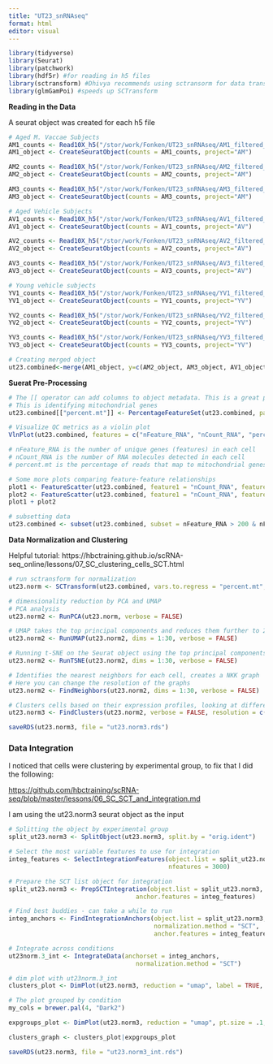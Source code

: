```yaml
---
title: "UT23_snRNAseq"
format: html
editor: visual
---
```


```r
library(tidyverse)
library(Seurat)
library(patchwork)
library(hdf5r) #for reading in h5 files 
library(sctransform) #Dhivya recommends using sctransorm for data transformation 
library(glmGamPoi) #speeds up SCTransform 

```

**Reading in the Data**

A seurat object was created for each h5 file

```r
# Aged M. Vaccae Subjects
AM1_counts <- Read10X_h5("/stor/work/Fonken/UT23_snRNAseq/AM1_filtered_feature_bc_matrix.h5")
AM1_object <- CreateSeuratObject(counts = AM1_counts, project="AM")

AM2_counts <- Read10X_h5("/stor/work/Fonken/UT23_snRNAseq/AM2_filtered_feature_bc_matrix.h5")
AM2_object <- CreateSeuratObject(counts = AM2_counts, project="AM")

AM3_counts <- Read10X_h5("/stor/work/Fonken/UT23_snRNAseq/AM3_filtered_feature_bc_matrix.h5")
AM3_object <- CreateSeuratObject(counts = AM3_counts, project="AM")

# Aged Vehicle Subjects 
AV1_counts <- Read10X_h5("/stor/work/Fonken/UT23_snRNAseq/AV1_filtered_feature_bc_matrix.h5")
AV1_object <- CreateSeuratObject(counts = AV1_counts, project="AV")

AV2_counts <- Read10X_h5("/stor/work/Fonken/UT23_snRNAseq/AV2_filtered_feature_bc_matrix.h5")
AV2_object <- CreateSeuratObject(counts = AV2_counts, project="AV")

AV3_counts <- Read10X_h5("/stor/work/Fonken/UT23_snRNAseq/AV3_filtered_feature_bc_matrix.h5")
AV3_object <- CreateSeuratObject(counts = AV3_counts, project="AV")

# Young vehicle subjects
YV1_counts <- Read10X_h5("/stor/work/Fonken/UT23_snRNAseq/YV1_filtered_feature_bc_matrix.h5")
YV1_object <- CreateSeuratObject(counts = YV1_counts, project="YV")

YV2_counts <- Read10X_h5("/stor/work/Fonken/UT23_snRNAseq/YV2_filtered_feature_bc_matrix.h5")
YV2_object <- CreateSeuratObject(counts = YV2_counts, project="YV")

YV3_counts <- Read10X_h5("/stor/work/Fonken/UT23_snRNAseq/YV3_filtered_feature_bc_matrix.h5")
YV3_object <- CreateSeuratObject(counts = YV3_counts, project="YV")

# Creating merged object 
ut23.combined<-merge(AM1_object, y=c(AM2_object, AM3_object, AV1_object, AV2_object, AV3_object, YV1_object, YV2_object, YV3_object), add.cell.ids = c("AM1","AM2","AM3","AV1","AV2","AV3","YV1","YV2","YV3"), project = "ut23",  merge.data = TRUE)
```

**Suerat Pre-Processing**

```r
# The [[ operator can add columns to object metadata. This is a great place to stash QC stats
# This is identifying mitochondrial genes 
ut23.combined[["percent.mt"]] <- PercentageFeatureSet(ut23.combined, pattern = "^Mt-")

# Visualize QC metrics as a violin plot
VlnPlot(ut23.combined, features = c("nFeature_RNA", "nCount_RNA", "percent.mt"), ncol = 3)

# nFeature_RNA is the number of unique genes (features) in each cell 
# nCount_RNA is the number of RNA molecules detected in each cell
# percent.mt is the percentage of reads that map to mitochondrial genes out of the total reads in each cell 

# Some more plots comparing feature-feature relationships 
plot1 <- FeatureScatter(ut23.combined, feature1 = "nCount_RNA", feature2 = "percent.mt")
plot2 <- FeatureScatter(ut23.combined, feature1 = "nCount_RNA", feature2 = "nFeature_RNA")
plot1 + plot2

# subsetting data 
ut23.combined <- subset(ut23.combined, subset = nFeature_RNA > 200 & nFeature_RNA < 2500 & percent.mt < 5)

```

**Data Normalization and Clustering**

Helpful tutorial: https://hbctraining.github.io/scRNA-seq_online/lessons/07_SC_clustering_cells_SCT.html

```r
# run sctransform for normalization 
ut23.norm <- SCTransform(ut23.combined, vars.to.regress = "percent.mt", verbose = FALSE)

# dimensionality reduction by PCA and UMAP
# PCA analysis
ut23.norm2 <- RunPCA(ut23.norm, verbose = FALSE)

# UMAP takes the top principal components and reduces them further to 2 dimensions 
ut23.norm2 <- RunUMAP(ut23.norm2, dims = 1:30, verbose = FALSE)

# Running t-SNE on the Seurat object using the top principal components (e.g., dims 1:30)
ut23.norm2 <- RunTSNE(ut23.norm2, dims = 1:30, verbose = FALSE)

# Identifies the nearest neighbors for each cell, creates a NKK graph
# Here you can change the resolution of the graphs
ut23.norm2 <- FindNeighbors(ut23.norm2, dims = 1:30, verbose = FALSE)

# Clusters cells based on their expression profiles, looking at different resolutions 
ut23.norm3 <- FindClusters(ut23.norm2, verbose = FALSE, resolution = c(0.4, 0.6, 0.8, 1.0, 1.4))

saveRDS(ut23.norm3, file = "ut23.norm3.rds")

```

### Data Integration

I noticed that cells were clustering by experimental group, to fix that I did the following:

<https://github.com/hbctraining/scRNA-seq/blob/master/lessons/06_SC_SCT_and_integration.md>

I am using the ut23.norm3 seurat object as the input

```r
# Splitting the object by experimental group 
split_ut23.norm3 <- SplitObject(ut23.norm3, split.by = "orig.ident")

# Select the most variable features to use for integration
integ_features <- SelectIntegrationFeatures(object.list = split_ut23.norm3, 
                                            nfeatures = 3000) 

# Prepare the SCT list object for integration
split_ut23.norm3 <- PrepSCTIntegration(object.list = split_ut23.norm3, 
                                   anchor.features = integ_features)

# Find best buddies - can take a while to run
integ_anchors <- FindIntegrationAnchors(object.list = split_ut23.norm3, 
                                        normalization.method = "SCT", 
                                        anchor.features = integ_features)

# Integrate across conditions
ut23norm.3_int <- IntegrateData(anchorset = integ_anchors, 
                                   normalization.method = "SCT")

# dim plot with ut23norm.3_int
clusters_plot <- DimPlot(ut23.norm3, reduction = "umap", label = TRUE, pt.size = 0.1, group.by = 'SCT_snn_res.0.4') + NoLegend()

# The plot grouped by condition
my_cols = brewer.pal(4, "Dark2")

expgroups_plot <- DimPlot(ut23.norm3, reduction = "umap", pt.size = .1, cols = alpha(my_cols, 0.1), group.by = 'orig.ident') 

clusters_graph <- clusters_plot|expgroups_plot

saveRDS(ut23.norm3, file = "ut23.norm3_int.rds")
```
